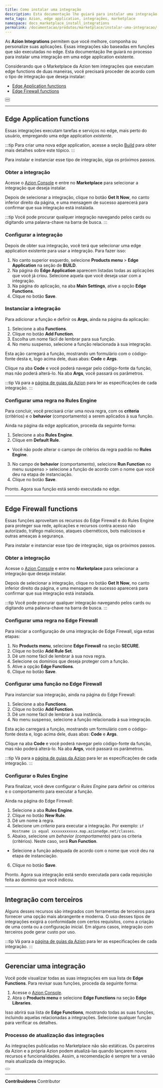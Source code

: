 ```yaml
---
title: Como instalar uma integração
description: Esta documentação lhe guiará para instalar uma integração em uma edge application existente.
meta_tags: Azion, edge application, integrações, marketplace
namespace: docs_marketplace_install_integrations
permalink: /documentacao/produtos/marketplace/instalar-uma-integracao/
---
```


As **Azion Integrations** permitem que você melhore, componha ou personalize suas aplicações. Essas integrações são baseadas em funções que são executadas no edge. Esta documentação lhe guiará no processo para instalar uma integração em uma edge application existente.

Considerando que o Marketplace da Azion tem integrações que executam edge functions de duas maneiras, você precisará proceder de acordo com o tipo de integração que deseja instalar:

- [Edge Application functions](#edge-application-functions)
- [Edge Firewall functions](#edge-firewall-functions)

<Button href="/pt-br/documentacao/produtos/marketplace/integracoes/" text="saiba mais sobre integrações" variant="secondary">

</Button>
<br />
<Button href="/pt-br/documentacao/produtos/guias/#marketplace" text="consulte os guias das integrações" variant="secondary">

</Button>

---

## Edge Application functions

Essas integrações executam tarefas e serviços no edge, mais perto do usuário, empregando uma edge application *existente*.

:::tip
Para criar uma nova edge application, acesse a seção [Build](/pt-br/documentacao/produtos/guias/build/criar-uma-aplicacao/) para obter mais detalhes sobre este tópico.
:::

Para instalar e instanciar esse tipo de integração, siga os próximos passos.

### Obter a integração

Acesse o [Azion Console](https://console.azion.com/) e entre no **Marketplace** para selecionar a integração que deseja instalar.

Depois de selecionar a integração, clique no botão **Get It Now**, no canto inferior direito da página, e uma mensagem de sucesso aparecerá para confirmar que sua integração está instalada.

:::tip
Você pode procurar qualquer integração navegando pelos cards ou digitando uma palavra-chave na barra de busca.
:::

### Configurar a integração

Depois de obter sua integração, você terá que selecionar uma edge application existente para usar a integração. Para fazer isso:

1. No canto superior esquerdo, selecione **Products menu** > **Edge Application** na seção de **BUILD**.
2. Na página do **Edge Application** aparecem listadas todas as aplicações que você já criou. Selecione aquela que você deseja usar com a integração.
3. Na página do aplicação, na aba **Main Settings**, ative a opção **Edge Functions**.
4. Clique no botão **Save**.

### Instanciar a integração

Para adicionar a função e definir os **Args**, ainda na página da aplicação:

1. Selecione a aba **Functions**.
2. Clique no botão **Add ⁠Function**.
3. Escolha um nome fácil de lembrar para sua função.
4. No menu suspenso, selecione a função relacionada à sua integração.

Esta ação carregará a função, mostrando um formulário com o código-fonte desta e, logo acima dele, duas abas: **Code** e **Args**.

Clique na aba **Code** e você poderá navegar pelo código-fonte da função, mas não poderá alterá-lo. Na aba **Args**, você passará os parâmetros.

:::tip
Vá para a [página de guias da Azion](/pt-br/documentacao/produtos/guias/#marketplace) para ler as especificações de cada integração.
:::

### Configurar uma regra no Rules Engine

Para concluir, você precisará criar uma nova regra, com os **criteria** (critérios) e o **behavior** (comportamento) a serem aplicados à sua função.

Ainda na página da edge application, proceda da seguinte forma:

1. Selecione a aba **Rules Engine**.
2. Clique em **Default Rule**.
- Você não pode alterar o campo de critérios da regra padrão no **Rules Engine**.
3. No campo de **behavior** (comportamento), selecione **Run Function** no menu suspenso > selecione a função de acordo com o nome que você deu na etapa de instanciação.
4. Clique no botão **Save**.

Pronto. Agora sua função está sendo executada no edge.

---

## Edge Firewall functions

Essas funções aproveitam os recursos do Edge Firewall e do Rules Engine para proteger sua rede, aplicações e recursos contra acesso não autorizado, tráfego malicioso, ataques cibernéticos, bots maliciosos e outras ameaças à segurança.

Para instalar e instanciar esse tipo de integração, siga os próximos passos.

### Obter a integração

Acesse o [Azion Console](https://console.azion.com/) e entre no **Marketplace** para selecionar a integração que deseja instalar.

Depois de selecionar a integração, clique no botão **Get It Now**, no canto inferior direito da página, e uma mensagem de sucesso aparecerá para confirmar que sua integração está instalada.

:::tip
Você pode procurar qualquer integração navegando pelos cards ou digitando uma palavra-chave na barra de busca.
:::

### Configurar uma regra no Edge Firewall

Para iniciar a configuração de uma integração de Edge Firewall, siga estas etapas:

1. No **Products menu**, selecione **Edge Firewall** na seção **SECURE**.
2. Clique no botão **Add Rule Set**.
3. Dê um nome fácil de lembrar à sua nova regra.
4. Selecione os domínios que deseja proteger com a função.
5. Ative a opção **Edge Functions**.
6. Clique no botão **Save**.

### Configurar uma função no Edge Firewall

Para instanciar sua integração, ainda na página do Edge Firewall:

1. Selecione a aba **Functions**.
2. Clique no botão **Add ⁠Function**.
3. Dê um nome fácil de lembrar à sua instância.
4. No menu suspenso, selecione a função relacionada à sua integração.

Esta ação carregará a função, mostrando um formulário com o código-fonte desta e, logo acima dele, duas abas: **Code** e **Args**.

Clique na aba **Code** e você poderá navegar pelo código-fonte da função, mas não poderá alterá-lo. Na aba **Args**, você passará os parâmetros.

:::tip
Vá para a [página de guias da Azion](/pt-br/documentacao/produtos/guias/#marketplace) para ler as especificações de cada integração.
:::

### Configurar o Rules Engine

Para finalizar, você deve configurar o *Rules Engine* para definir os critérios e o comportamento para executar a função.

Ainda na página do Edge Firewall:

1. Selecione a aba **Rules Engine**.
2. Clique no botão **New Rule**.
3. Dê um nome à regra.
4. Selecione um *criteria* para executar a integração. Por exemplo: `if Hostname is equal xxxxxxxxxxxx.map.azionedge.net/classes`.
5. Abaixo, selecione um *behavior (comportamento*) para os criteria (critérios). Neste caso, será **Run Function**.
- Selecione a função adequada de acordo com o nome que você deu na etapa de instanciação.
6. Clique no botão **Save**.

Pronto. Agora sua integração está sendo executada para cada requisição feita ao domínio que você indicou.

---

## Integração com terceiros

Alguns desses recursos são integrados com ferramentas de terceiros para fornecer uma opção mais abrangente e moderna. O uso desses tipos de integrações exigirá a conformidade com certos requisitos, como a criação de uma conta ou a configuração inicial. Em alguns casos, integração com terceiros pode gerar custo por uso.

:::tip
Vá para a [página de guias da Azion](/pt-br/documentacao/produtos/guias/#marketplace) para ler as especificações de cada integração.
:::

---

## Gerenciar uma integração

Você pode visualizar todas as suas integrações em sua lista de **Edge Functions**. Para revisar suas funções, proceda da seguinte forma:

1. Acesse o [Azion Console](https://console.azion.com/).
2. Abra o **Products menu** e selecione **Edge Functions** na seção **Edge Libraries**.

Isso abrirá sua lista de **Edge Functions**, mostrando todas as suas funções, incluindo aquelas relacionadas a integrações. Selecione qualquer função para verificar os detalhes.

### Processo de atualização das integrações

As integrações publicadas no Marketplace não são estáticas. Os parceiros da Azion e a própria Azion podem atualizá-las quando lançarem novos recursos e funcionalidades. Assim, a recomendação é sempre ter a versão mais atualizada da integração.

<Button href="/pt-br/documentacao/produtos/marketplace/atualizar-uma-integracao/" text="consulte o guia Como atualizar uma integração" variant="secondary">

</Button>

---


**Contribuidores** <ContributorList>Contributor</ContributorList>
